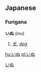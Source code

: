 ==Japanese==
===Furigana===                             

'''いぬ''' (inu)

#[[犬]], ''[[dog]]''

[[hu:いぬ]]
[[pl:いぬ]]

[[Category:ja:Mammals|いぬ]]